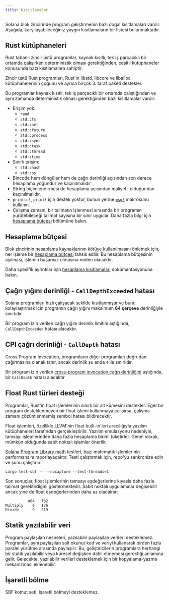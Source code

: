 ```yaml
---
title: Kısıtlamalar
---
```


Solana blok zincirinde program geliştirmenin bazı doğal kısıtlamaları vardır.
Aşağıda, karşılaşabileceğiniz yaygın kısıtlamaların bir listesi bulunmaktadır.

## Rust kütüphaneleri

Rust tabanlı zincir üstü programlar, kaynak kısıtlı, tek iş parçacıklı bir
ortamda çalışırken deterministik olması gerektiğinden, çeşitli kütüphaneler
konusunda bazı kısıtlamalara sahiptir.

Zincir üstü Rust programları, Rust'ın libstd, libcore ve liballoc
kütüphanelerinin çoğunu ve ayrıca birçok 3. taraf paketi destekler.

Bu programlar kaynak kısıtlı, tek iş parçacıklı bir ortamda çalıştığından ve
aynı zamanda deterministik olması gerektiğinden bazı kısıtlamalar vardır:

- Erişim yok:
  - `rand`
  - `std::fs`
  - `std::net`
  - `std::future`
  - `std::process`
  - `std::sync`
  - `std::task`
  - `std::thread`
  - `std::time`
- Sınırlı erişim:
  - `std::hash`
  - `std::os`
- Bincode hem döngüler hem de çağrı derinliği açısından son derece hesaplama
  yoğundur ve kaçınılmalıdır
- String biçimlendirmesi de hesaplama açısından maliyetli olduğundan
  kaçınılmalıdır.
- `println!`, `print!` için destek yoktur, bunun yerine
  [`msg!`](https://github.com/solana-labs/solana/blob/d9b0fc0e3eec67dfe4a97d9298b15969b2804fab/sdk/program/src/log.rs#L33)
  makrosunu kullanın.
- Çalışma zamanı, bir talimatın işlenmesi sırasında bir programın yürütebileceği
  talimat sayısına bir sınır uygular. Daha fazla bilgi için
  [hesaplama bütçesi](/docs/core/fees#compute-budget) bölümüne bakın.

## Hesaplama bütçesi

Blok zincirinin hesaplama kaynaklarının kötüye kullanılmasını önlemek için, her
işleme bir [hesaplama bütçesi](/docs/references/terminology#compute-budget)
tahsis edilir. Bu hesaplama bütçesinin aşılması, işlemin başarısız olmasına
neden olacaktır.

Daha spesifik ayrıntılar için
[hesaplama kısıtlamaları](/docs/core/fees#compute-budget) dokümantasyonuna
bakın.

## Çağrı yığını derinliği - `CallDepthExceeded` hatası

Solana programları hızlı çalışacak şekilde kısıtlanmıştır ve bunu kolaylaştırmak
için programın çağrı yığını maksimum **64 çerçeve** derinliğiyle sınırlıdır.

Bir program izin verilen çağrı yığını derinlik limitini aştığında,
`CallDepthExceeded` hatası alacaktır.

## CPI çağrı derinliği - `CallDepth` hatası

Cross Program Invocation, programların diğer programları doğrudan çağırmasına
olanak tanır, ancak derinlik şu anda `4` ile sınırlıdır.

Bir program izin verilen
[cross-program invocation çağrı derinliğini](/docs/core/cpi) aştığında, bir
`CallDepth` hatası alacaktır

## Float Rust türleri desteği

Programlar, Rust'ın float işlemlerinin sınırlı bir alt kümesini destekler. Eğer
bir program desteklenmeyen bir float işlemi kullanmaya çalışırsa, çalışma zamanı
çözümlenmemiş sembol hatası bildirecektir.

Float işlemleri, özellikle LLVM'nin float built-in'leri aracılığıyla yazılım
kütüphaneleri tarafından gerçekleştirilir. Yazılım emülasyonu nedeniyle, tamsayı
işlemlerinden daha fazla hesaplama birimi tüketirler. Genel olarak, mümkün
olduğunda sabit noktalı işlemler önerilir.

[Solana Program Library math](https://github.com/solana-labs/solana-program-library/tree/master/libraries/math)
testleri, bazı matematik işlemlerinin performansını raporlayacaktır. Testi
çalıştırmak için, repo'yu senkronize edin ve şunu çalıştırın:

```shell
cargo test-sbf -- --nocapture --test-threads=1
```

Son sonuçlar, float işlemlerinin tamsayı eşdeğerlerine kıyasla daha fazla
talimat gerektirdiğini göstermektedir. Sabit noktalı uygulamalar değişebilir
ancak yine de float eşdeğerlerinden daha az olacaktır:

```text
          u64   f32
Multiply    8   176
Divide      9   219
```

## Statik yazılabilir veri

Program paylaşılan nesneleri, yazılabilir paylaşılan verileri desteklemez.
Programlar, aynı paylaşılan salt okunur kod ve veriyi kullanarak birden fazla
paralel yürütme arasında paylaşılır. Bu, geliştiricilerin programlara herhangi
bir statik yazılabilir veya küresel değişken dahil etmemesi gerektiği anlamına
gelir. Gelecekte, yazılabilir verileri desteklemek için bir kopyalama-yazma
mekanizması eklenebilir.

## İşaretli bölme

SBF komut seti, işaretli bölmeyi desteklemez.
